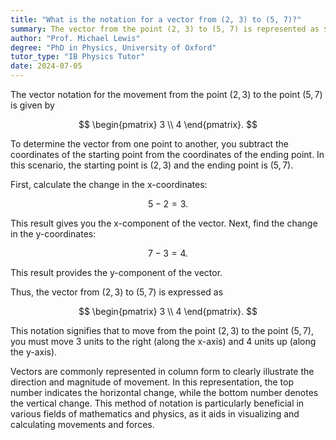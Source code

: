 ```yaml
---
title: "What is the notation for a vector from (2, 3) to (5, 7)?"
summary: The vector from the point (2, 3) to (5, 7) is represented as $\begin{pmatrix} 3 \\ 4 \end{pmatrix}$.
author: "Prof. Michael Lewis"
degree: "PhD in Physics, University of Oxford"
tutor_type: "IB Physics Tutor"
date: 2024-07-05
---
```


The vector notation for the movement from the point $(2, 3)$ to the point $(5, 7)$ is given by 

$$
\begin{pmatrix} 3 \\ 4 \end{pmatrix}.
$$

To determine the vector from one point to another, you subtract the coordinates of the starting point from the coordinates of the ending point. In this scenario, the starting point is $(2, 3)$ and the ending point is $(5, 7)$.

First, calculate the change in the x-coordinates: 

$$
5 - 2 = 3.
$$

This result gives you the x-component of the vector. Next, find the change in the y-coordinates: 

$$
7 - 3 = 4.
$$

This result provides the y-component of the vector.

Thus, the vector from $(2, 3)$ to $(5, 7)$ is expressed as 

$$
\begin{pmatrix} 3 \\ 4 \end{pmatrix}.
$$

This notation signifies that to move from the point $(2, 3)$ to the point $(5, 7)$, you must move $3$ units to the right (along the x-axis) and $4$ units up (along the y-axis).

Vectors are commonly represented in column form to clearly illustrate the direction and magnitude of movement. In this representation, the top number indicates the horizontal change, while the bottom number denotes the vertical change. This method of notation is particularly beneficial in various fields of mathematics and physics, as it aids in visualizing and calculating movements and forces.
    